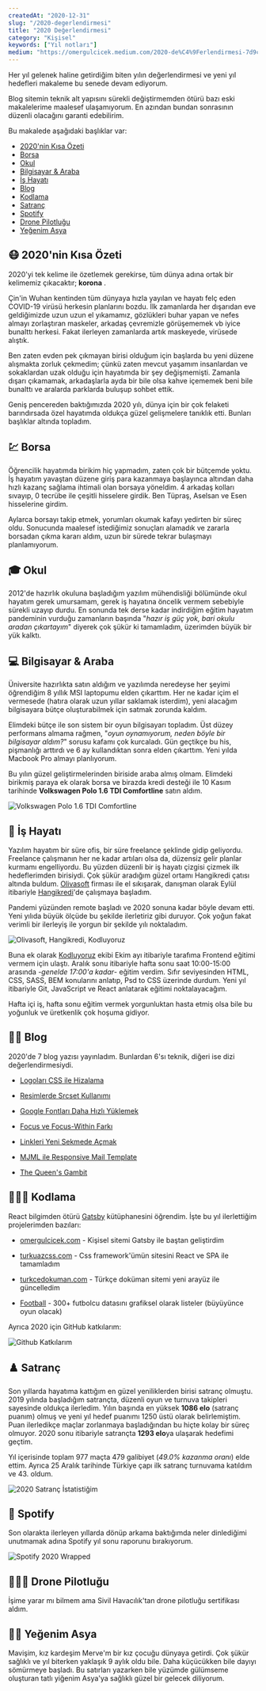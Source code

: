 ```yaml
---
createdAt: "2020-12-31"
slug: "/2020-degerlendirmesi"
title: "2020 Değerlendirmesi"
category: "Kişisel"
keywords: ["Yıl notları"]
medium: "https://omergulcicek.medium.com/2020-de%C4%9Ferlendirmesi-7d9cf6017aee"
---
```


Her yıl gelenek haline getirdiğim biten yılın değerlendirmesi ve yeni yıl hedefleri makaleme bu senede devam ediyorum.

Blog sitemin teknik alt yapısını sürekli değiştirmemden ötürü bazı eski makalelerime maalesef ulaşamıyorum. En azından bundan sonrasının düzenli olacağını garanti edebilirim.

Bu makalede aşağıdaki başlıklar var:

- <a href="#2020nin-kisa-ozeti">2020'nin Kısa Özeti</a>
- <a href="#borsa">Borsa</a>
- <a href="#okul">Okul</a>
- <a href="#bilgisayar-and-araba">Bilgisayar & Araba</a>
- <a href="#is-hayati">İş Hayatı</a>
- <a href="#blog">Blog</a>
- <a href="#kodlama">Kodlama</a>
- <a href="#satranc">Satranç</a>
- <a href="#spotify">Spotify</a>
- <a href="#drone-pilotlugu">Drone Pilotluğu</a>
- <a href="#yegenim-asya">Yeğenim Asya</a>

## 😷 2020'nin Kısa Özeti

2020'yi tek kelime ile özetlemek gerekirse, tüm dünya adına ortak bir kelimemiz çıkacaktır; **korona** .

Çin'in Wuhan kentinden tüm dünyaya hızla yayılan ve hayatı felç eden COVID-19 virüsü herkesin planlarını bozdu. İlk zamanlarda her dışarıdan eve geldiğimizde uzun uzun el yıkamamız, gözlükleri buhar yapan ve nefes almayı zorlaştıran maskeler, arkadaş çevremizle görüşememek vb iyice bunalttı herkesi. Fakat ilerleyen zamanlarda artık maskeyede, virüsede alıştık.

Ben zaten evden pek çıkmayan birisi olduğum için başlarda bu yeni düzene alışmakta zorluk çekmedim; çünkü zaten mevcut yaşamım insanlardan ve sokaklardan uzak olduğu için hayatımda bir şey değişmemişti. Zamanla dışarı çıkamamak, arkadaşlarla ayda bir bile olsa kahve içememek beni bile bunalttı ve aralarda parklarda buluşup sohbet ettik.

Geniş pencereden baktığımızda 2020 yılı, dünya için bir çok felaketi barındırsada özel hayatımda oldukça güzel gelişmelere tanıklık etti. Bunları başlıklar altında topladım.

## 💹 Borsa

Öğrencilik hayatımda birikim hiç yapmadım, zaten çok bir bütçemde yoktu. İş hayatım yavaştan düzene giriş para kazanmaya başlayınca altından daha hızlı kazanç sağlama ihtimali olan borsaya yöneldim. 4 arkadaş kolları sıvayıp, 0 tecrübe ile çeşitli hisselere girdik. Ben Tüpraş, Aselsan ve Esen hisselerine girdim.

Aylarca borsayı takip etmek, yorumları okumak kafayı yedirten bir süreç oldu. Sonucunda maalesef istediğimiz sonuçları alamadık ve zararla borsadan çıkma kararı aldım, uzun bir sürede tekrar bulaşmayı planlamıyorum.

## 🎓 Okul

2012'de hazırlık okuluna başladığım yazılım mühendisliği bölümünde okul hayatım gerek umursamam, gerek iş hayatına öncelik vermem sebebiyle sürekli uzayıp durdu. En sonunda tek derse kadar indirdiğim eğitim hayatım pandeminin vurduğu zamanların başında "_hazır iş güç yok, bari okulu aradan çıkartayım_" diyerek çok şükür ki tamamladım, üzerimden büyük bir yük kalktı.

## 💻 Bilgisayar & Araba

Üniversite hazırlıkta satın aldığım ve yazılımda neredeyse her şeyimi öğrendiğim 8 yıllık MSI laptopumu elden çıkarttım. Her ne kadar içim el vermesede (hatıra olarak uzun yıllar saklamak isterdim), yeni alacağım bilgisayara bütçe oluşturabilmek için satmak zorunda kaldım.

Elimdeki bütçe ile son sistem bir oyun bilgisayarı topladım. Üst düzey performans almama rağmen, "_oyun oynamıyorum, neden böyle bir bilgisayar aldım?_" sorusu kafamı çok kurcaladı. Gün geçtikçe bu his, pişmanlığı arttırdı ve 6 ay kullandıktan sonra elden çıkarttım. Yeni yılda Macbook Pro almayı planlıyorum.

Bu yılın güzel geliştirmelerinden biriside araba almış olmam. Elimdeki birikmiş paraya ek olarak borsa ve birazda kredi desteği ile 10 Kasım tarihinde **Volkswagen Polo 1.6 TDI Comfortline** satın aldım.

![Volkswagen Polo 1.6 TDI Comfortline](/blog/2020-12-31/volkswagen.jpg)

## 🏢 İş Hayatı

Yazılım hayatım bir süre ofis, bir süre freelance şeklinde gidip geliyordu. Freelance çalışmanın her ne kadar artıları olsa da, düzensiz gelir planlar kurmamı engelliyordu. Bu yüzden düzenli bir iş hayatı çizgisi çizmek ilk hedeflerimden birisiydi. Çok şükür aradığım güzel ortamı Hangikredi çatısı altında buldum. <a href="http://www.olivasoft.com/" target="_blank" rel="noopener noreferrer" >Olivasoft</a> firması ile el sıkışarak, danışman olarak Eylül itibariyle <a href="https://www.hangikredi.com/" target="_blank" rel="noopener noreferrer" >Hangikredi</a>'de çalışmaya başladım.

Pandemi yüzünden remote başladı ve 2020 sonuna kadar böyle devam etti. Yeni yılıda büyük ölçüde bu şekilde ilerletiriz gibi duruyor. Çok yoğun fakat verimli bir ilerleyiş ile yorgun bir şekilde yılı noktaladım.

![Olivasoft, Hangikredi, Kodluyoruz](/blog/2020-12-31/is-hayati.jpg)

Buna ek olarak <a href="https://www.kodluyoruz.org/bootcamp/kirikkale-front-end-web-gelistirme-101-bootcamp/" target="_blank" rel="noopener noreferrer" >Kodluyoruz</a> ekibi Ekim ayı itibariyle tarafıma Frontend eğitimi vermem için ulaştı. Aralık sonu itibariyle hafta sonu saat 10:00-15:00 arasında -_genelde 17:00'a kadar_- eğitim verdim. Sıfır seviyesinden HTML, CSS, SASS, BEM konularını anlatıp, Psd to CSS üzerinde durdum. Yeni yıl itibariyle Git, JavaScript ve React anlatarak eğitimi noktalayacağım.

Hafta içi iş, hafta sonu eğitim vermek yorgunluktan hasta etmiş olsa bile bu yoğunluk ve üretkenlik çok hoşuma gidiyor.

## ✍🏻 Blog

2020'de 7 blog yazısı yayınladım. Bunlardan 6'sı teknik, diğeri ise dizi değerlendirmesiydi.

- <a href="/blog/logolari-css-ile-hizalama">Logoları CSS ile Hizalama</a>

- <a href="/blog/resimlerde-srcset-kullanimi">Resimlerde Srcset Kullanımı</a>

- <a href="/blog/google-fontlari-daha-hizli-yuklemek">Google Fontları Daha Hızlı Yüklemek</a>

- <a href="/blog/focus-ve-focus-within-farki">Focus ve Focus-Within Farkı</a>

- <a href="/blog/linkleri-yeni-sekmede-acmak">Linkleri Yeni Sekmede Açmak</a>

- <a href="/blog/mjml-ile-responsive-mail-template">MJML ile Responsive Mail Template</a>

- <a href="/blog/the-queens-gambit">The Queen's Gambit</a>

## 👨🏻‍💻 Kodlama

React bilgimden ötürü <a href="https://www.gatsbyjs.com/" target="_blank" rel="noopener noreferrer">Gatsby</a> kütüphanesini öğrendim. İşte bu yıl ilerlettiğim projelerimden bazıları:

- <a href="https://github.com/omergulcicek/omergulcicek.com/" target="_blank" rel="noopener noreferrer">omergulcicek.com</a> - Kişisel sitemi Gatsby ile baştan geliştirdim

- <a href="https://github.com/omergulcicek/turkuazcss.com/" target="_blank" rel="noopener noreferrer">turkuazcss.com</a> - Css framework'ümün sitesini React ve SPA ile tamamladım

- <a href="https://github.com/omergulcicek/turkcedokuman.com/" target="_blank" rel="noopener noreferrer">turkcedokuman.com</a> - Türkçe doküman sitemi yeni arayüz ile güncelledim

- <a href="https://github.com/omergulcicek/football/" target="_blank" rel="noopener noreferrer">Football</a> - 300+ futbolcu datasını grafiksel olarak listeler (büyüyünce oyun olacak)

Ayrıca 2020 için GitHub katkılarım:

![Github Katkılarım](/blog/2020-12-31/github-2020.png)

## ♟️ Satranç

Son yıllarda hayatıma kattığım en güzel yeniliklerden birisi satranç olmuştu. 2019 yılında başladığım satrançta, düzenli oyun ve turnuva takipleri sayesinde oldukça ilerledim. Yılın başında en yüksek **1086 elo** (satranç puanım) olmuş ve yeni yıl hedef puanımı 1250 üstü olarak belirlemiştim. Puan ilerledikçe maçlar zorlanmaya başladığından bu hiçte kolay bir süreç olmuyor. 2020 sonu itibariyle satrançta **1293 elo**ya ulaşarak hedefimi geçtim.

Yıl içerisinde toplam 977 maçta 479 galibiyet (_49.0% kazanma oranı_) elde ettim. Ayrıca 25 Aralık tarihinde Türkiye çapı ilk satranç turnuvama katıldım ve 43. oldum.

![2020 Satranç İstatistiğim](/blog/2020-12-31/chess-2020.jpg)

## 🎵 Spotify

Son olarakta ilerleyen yıllarda dönüp arkama baktığımda neler dinlediğimi unutmamak adına Spotify yıl sonu raporunu bırakıyorum.

![Spotify 2020 Wrapped](/blog/2020-12-31/spotify-2020.jpeg)

## 👨🏻‍✈️ Drone Pilotluğu

İşime yarar mı bilmem ama Sivil Havacılık'tan drone pilotluğu sertifikası aldım.

## 👶🏻 Yeğenim Asya

Mavişim, kız kardeşim Merve'm bir kız çocuğu dünyaya getirdi. Çok şükür sağlıklı ve yıl biterken yaklaşık 9 aylık oldu bile. Daha küçücükken bile dayıyı sömürmeye başladı. Bu satırları yazarken bile yüzümde gülümseme oluşturan tatlı yiğenim Asya'ya sağlıklı güzel bir gelecek diliyorum.
